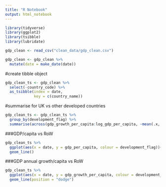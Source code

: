 ```yaml
---
title: "R Notebook"
output: html_notebook
---
```

```r
library(tidyverse)
library(ggplot2)
library(tsibble)
library(lubridate)
```

```r
gdp_clean <- read_csv("clean_data/gdp_clean.csv")
```

```r
gdp_clean <- gdp_clean %>% 
  mutate(date = make_date(date))
```
#create tibble object
```r
gdp_clean_ts <- gdp_clean %>% 
  select(-country_code) %>% 
  as_tsibble(index = date,
             key = c(country_name))
```

#summarise for UK vs other developed countries
```r
gdp_clean_ts <- gdp_clean_ts %>% 
  group_by(development_flag) %>% 
  summarise(across(gdp_growth_per_capita:log_gdp_per_capita, ~mean(.x, na.rm = TRUE)))
```
###GDP/capita vs RoW
```r
gdp_clean_ts %>% 
  ggplot(aes(x = date, y = gdp_per_capita, colour = development_flag))+
  geom_line()
```

###GDP annual growth/capita vs RoW
```r
gdp_clean_ts %>% 
  ggplot(aes(x = date, y = gdp_growth_per_capita, colour = development_flag))+
  geom_line(position = "dodge")
```

